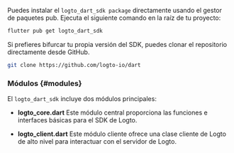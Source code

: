 
<Tabs>

<TabItem value="pub" label="pub.dev">

Puedes instalar el `logto_dart_sdk package` directamente usando el gestor de paquetes pub. Ejecuta el siguiente comando en la raíz de tu proyecto:

```bash
flutter pub get logto_dart_sdk
```

</TabItem>

<TabItem value="github" label="GitHub">

Si prefieres bifurcar tu propia versión del SDK, puedes clonar el repositorio directamente desde GitHub.

```bash
git clone https://github.com/logto-io/dart
```

</TabItem>

</Tabs>

### Módulos \{#modules}

El `logto_dart_sdk` incluye dos módulos principales:

- **logto_core.dart** Este módulo central proporciona las funciones e interfaces básicas para el SDK de Logto.

- **logto_client.dart** Este módulo cliente ofrece una clase cliente de Logto de alto nivel para interactuar con el servidor de Logto.
